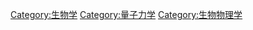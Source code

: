 {{cat main}}

[[Category:生物学|Category:生物学]]
[[Category:量子力学|Category:量子力学]]
[[Category:生物物理学|Category:生物物理学]]